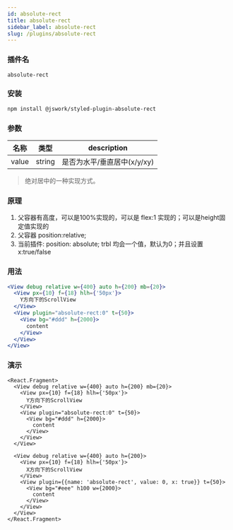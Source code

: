 ```yaml
---
id: absolute-rect
title: absolute-rect
sidebar_label: absolute-rect
slug: /plugins/absolute-rect
---
```


### 插件名

```config
absolute-rect
```

### 安装

```bash npm2yarn
npm install @jswork/styled-plugin-absolute-rect
```

### 参数

| 名称  | 类型   | description                 |
| ----- | ------ | --------------------------- |
| value | string | 是否为水平/垂直居中(x/y/xy) |

> 绝对居中的一种实现方式。

### 原理
1. 父容器有高度，可以是100%实现的，可以是 flex:1 实现的；可以是height固定值实现的
2. 父容器 position:relative;
3. 当前插件: position: absolute; trbl 均会一个值，默认为0；并且设置 x:true/false

### 用法
```jsx
<View debug relative w={400} auto h={200} mb={20}>
  <View px={10} f={18} hlh={'50px'}>
    Y方向下的ScrollView
  </View>
  <View plugin="absolute-rect:0" t={50}>
    <View bg="#ddd" h={2000}>
      content
    </View>
  </View>
</View>
```

### 演示

```tsx live
<React.Fragment>
  <View debug relative w={400} auto h={200} mb={20}>
    <View px={10} f={18} hlh={'50px'}>
      Y方向下的ScrollView
    </View>
    <View plugin="absolute-rect:0" t={50}>
      <View bg="#ddd" h={2000}>
        content
      </View>
    </View>
  </View>

  <View debug relative w={400} auto h={200}>
    <View px={10} f={18} hlh={'50px'}>
      X方向下的ScrollView
    </View>
    <View plugin={{name: 'absolute-rect', value: 0, x: true}} t={50}>
      <View bg="#eee" h100 w={2000}>
        content
      </View>
    </View>
  </View>
</React.Fragment>
```